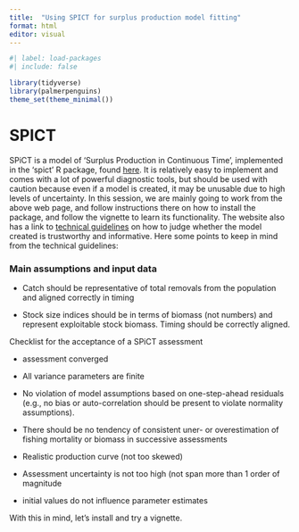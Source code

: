 ```yaml
---
title:  "Using SPICT for surplus production model fitting"
format: html
editor: visual
---
```


```r
#| label: load-packages
#| include: false

library(tidyverse)
library(palmerpenguins)
theme_set(theme_minimal())
```

# SPICT

SPiCT is a model of 'Surplus Production in Continuous Time', implemented in the 'spict' R package, found [here](https://github.com/DTUAqua/spict). It is relatively easy to implement and comes with a lot of powerful diagnostic tools, but should be used with caution because even if a model is created, it may be unusable due to high levels of uncertainty. In this session, we are mainly going to work from the above web page, and follow instructions there on how to install the package, and follow the vignette to learn its functionality. The website also has a link to [technical guidelines](https://raw.githubusercontent.com/DTUAqua/spict/master/spict/inst/doc/spict_guidelines.pdf) on how to judge whether the model created is trustworthy and informative. Here some points to keep in mind from the technical guidelines:

### Main assumptions and input data 

-   Catch should be representative of total removals from the population and aligned correctly in timing

-   Stock size indices should be in terms of biomass (not numbers) and represent exploitable stock biomass. Timing should be correctly aligned.

Checklist for the acceptance of a SPiCT assessment

-   assessment converged

-   All variance parameters are finite

-   No violation of model assumptions based on one-step-ahead residuals (e.g., no bias or auto-correlation should be present to violate normality assumptions).

-   There should be no tendency of consistent uner- or overestimation of fishing mortality or biomass in successive assessments

-   Realistic production curve (not too skewed)

-   Assessment uncertainty is not too high (not span more than 1 order of magnitude

-   initial values do not influence parameter estimates

With this in mind, let's install and try a vignette.
